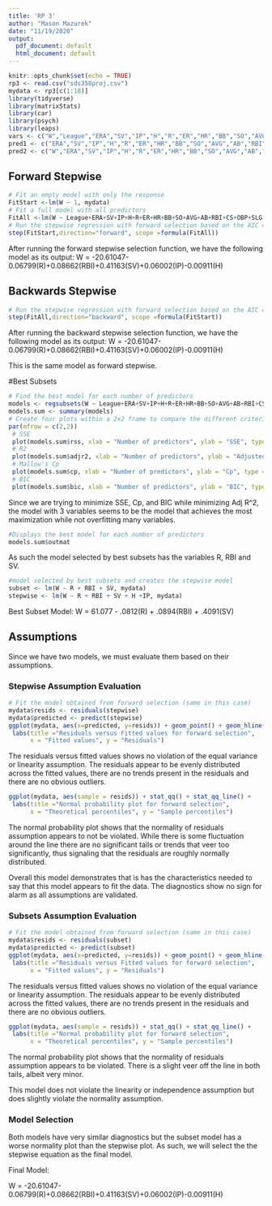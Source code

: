 ---
title: 'RP 3'
author: "Mason Mazurek"
date: "11/19/2020"
output:
  pdf_document: default
  html_document: default
---

```{r setup, include=FALSE}
knitr::opts_chunk$set(echo = TRUE)
rp3 <- read.csv("sds358proj.csv")
mydata <- rp3[c(1:18)]
library(tidyverse)
library(matrixStats)
library(car)
library(psych)
library(leaps)
vars <- c("W","League","ERA","SV","IP","H","R","ER","HR","BB","SO","AVG","AB","RBI","CS","OBP","SLG")
pred1 <- c("ERA","SV","IP","H","R","ER","HR","BB","SO","AVG","AB","RBI","CS","OBP","SLG")
pred2 <- c("W","ERA","SV","IP","H","R","ER","HR","BB","SO","AVG","AB","CS","OBP","SLG")
```
## Forward Stepwise

```{r}
# Fit an empty model with only the response
FitStart <-lm(W ~ 1, mydata)
# Fit a full model with all predictors
FitAll <-lm(W ~ League+ERA+SV+IP+H+R+ER+HR+BB+SO+AVG+AB+RBI+CS+OBP+SLG,mydata)
# Run the stepwise regression with forward selection based on the AIC criterion
step(FitStart,direction="forward", scope =formula(FitAll))
```

After running the forward stepwise selection function, we have the following model as its output:
W = -20.61047-0.06799(R)+0.08662(RBI)+0.41163(SV)+0.06002(IP)-0.00911(H)

## Backwards Stepwise

```{r backwards}
# Run the stepwise regression with forward selection based on the AIC criterion 
step(FitAll,direction="backward", scope =formula(FitStart))
```
After running the backward stepwise selection function, we have the following model as its output:
W = -20.61047-0.06799(R)+0.08662(RBI)+0.41163(SV)+0.06002(IP)-0.00911(H)

This is the same model as forward stepwise.

#Best Subsets

```{r best sub}
# Find the best model for each number of predictors 
models <- regsubsets(W ~ League+ERA+SV+IP+H+R+ER+HR+BB+SO+AVG+AB+RBI+CS+OBP+SLG,mydata, nvmax = 15)
models.sum <- summary(models)
# Create four plots within a 2x2 frame to compare the different criteria
par(mfrow = c(2,2))
 # SSE
 plot(models.sum$rss, xlab = "Number of predictors", ylab = "SSE", type = "l")
 # R2
 plot(models.sum$adjr2, xlab = "Number of predictors", ylab = "Adjusted RSq", type = "l")
 # Mallow's Cp
 plot(models.sum$cp, xlab = "Number of predictors", ylab = "Cp", type = "l")
 # BIC
 plot(models.sum$bic, xlab = "Number of predictors", ylab = "BIC", type = "l")
```

Since we are trying to minimize SSE, Cp, and BIC while minimizing Adj R^2, the model with 3 variables seems to be the model that achieves the most maximization while not overfitting many variables.

```{r q5}
#Displays the best model for each number of predictors
models.sum$outmat
```
As such the model selected by best subsets has the variables R, RBI and SV.
```{r submodel, include= FALSE}
#model selected by best subsets and creates the stepwise model
subset <- lm(W ~ R + RBI + SV, mydata)
stepwise <- lm(W ~ R + RBI + SV + H +IP, mydata)
```
Best Subset Model:
W = 61.077 - .0812(R) + .0894(RBI) + .4091(SV)

## Assumptions

Since we have two models, we must evaluate them based on their assumptions.

### Stepwise Assumption Evaluation

```{r stepreg}
# Fit the model obtained from forward selection (same in this case)
mydata$resids <- residuals(stepwise)
mydata$predicted <- predict(stepwise)
ggplot(mydata, aes(x=predicted, y=resids)) + geom_point() + geom_hline(yintercept=0, color = "blue") +
 labs(title ="Residuals versus Fitted values for forward selection",
      x = "Fitted values", y = "Residuals")
```
The residuals versus fitted values shows no violation of the equal variance or linearity assumption. The residuals appear to be evenly distributed across the fitted values, there are no trends present in the residuals and there are no obvious outliers.
```{r}

ggplot(mydata, aes(sample = resids)) + stat_qq() + stat_qq_line() +
 labs(title ="Normal probability plot for forward selection",
      x = "Theoretical percentiles", y = "Sample percentiles")
```
The normal probability plot shows that the normality of residuals assumption appears to not be violated. While there is some fluctuation around the line there are no significant tails or trends that veer too significantly, thus signaling that the residuals are roughly normally distributed.

Overall this model demonstrates that is has the characteristics needed to say that this model appears to fit the data. The diagnostics show no sign for alarm as all assumptions are validated.

### Subsets Assumption Evaluation

```{r subreg}
# Fit the model obtained from forward selection (same in this case)
mydata$resids <- residuals(subset)
mydata$predicted <- predict(subset)
ggplot(mydata, aes(x=predicted, y=resids)) + geom_point() + geom_hline(yintercept=0, color = "blue") +
 labs(title ="Residuals versus Fitted values for forward selection",
      x = "Fitted values", y = "Residuals")
```
The residuals versus fitted values shows no violation of the equal variance or linearity assumption. The residuals appear to be evenly distributed across the fitted values, there are no trends present in the residuals and there are no obvious outliers.
```{r}
ggplot(mydata, aes(sample = resids)) + stat_qq() + stat_qq_line() +
 labs(title ="Normal probability plot for forward selection",
      x = "Theoretical percentiles", y = "Sample percentiles")
```
The normal probability plot shows that the normality of residuals assumption appears to be violated. There is a slight veer off the line in both tails, albeit very minor. 

This model does not violate the linearity or independence assumption but does slightly violate the normality assumption.

### Model Selection

Both models have very similar diagnostics but the subset model has a worse normality plot than the stepwise plot. As such, we will select the the stepwise equation as the final model.

Final Model:

W = -20.61047-0.06799(R)+0.08662(RBI)+0.41163(SV)+0.06002(IP)-0.00911(H)